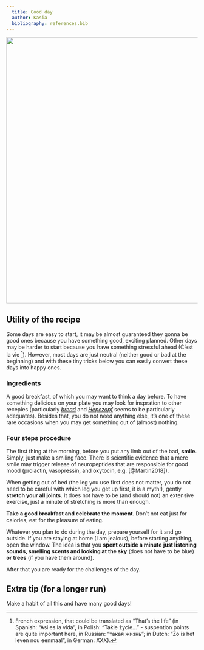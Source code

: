 ```yaml
---
  title: Good day
  author: Kasia
  bibliography: references.bib
---
```


![](images/good_day.jpeg){width="700"}

::: {.callout-note appearance="simple" icon="false"}
## Utility of the recipe

Some days are easy to start, it may be almost guaranteed they gonna be good ones because you have something good, exciting planned. Other days may be harder to start because you have something stressful ahead (C'est la vie [^1]). However, most days are just neutral (neither good or bad at the beginning) and with these tiny tricks below you can easily convert these days into happy ones.
:::

[^1]: French expression, that could be translated as "That's the life" (in Spanish: "Asi es la vida", in Polish: "Takie życie..." - suspention points are quite important here, in Russian: "такая жизнь"; in Dutch: "Zo is het leven nou eenmaal", in German: XXX).

### Ingredients

A good breakfast, of which you may want to think a day before. To have something delicious on your plate you may look for inspration to other recepies (particularly [*bread*](https://n2g-recipes-2024.claude-apps.com/recipes/Homemade-bread.html) and [*Hepezopf*](https://n2g-recipes-2024.claude-apps.com/recipes/Hefezopf.html) seems to be particularly adequates). Besides that, you do not need anything else, it's one of these rare occasions when you may get something out of (almost) nothing.

### Four steps procedure

The first thing at the morning, before you put any limb out of the bad, **smile**. Simply, just make a smiling face. There is scientific evidence that a mere smile may trigger release of neuropeptides that are responsible for good mood (prolactin, vasopressin, and oxytocin, e.g. [@Martin2018]).

When getting out of bed (the leg you use first does not matter, you do not need to be careful with which leg you get up first, it is a myth!), gently **stretch your all joints**. It does not have to be (and should not) an extensive exercise, just a minute of stretching is more than enough.

**Take a good breakfast and celebrate the moment**. Don't not eat just for calories, eat for the pleasure of eating.

Whatever you plan to do during the day, prepare yourself for it and go outside. If you are staying at home (I am jealous), before starting anything, open the window. The idea is that you **spent outside a minute** **just listening sounds, smelling scents and looking at the sky** (does not have to be blue) **or trees** (if you have them around).

After that you are ready for the challenges of the day.

::: {.callout-tip appearance="simple"}
## Extra tip (for a longer run)

Make a habit of all this and have many good days!
:::
